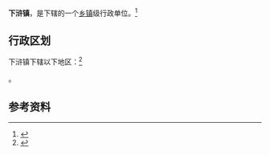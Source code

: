{{中国乡级行政区|35/09/21/105/000}}

'''下浒镇'''，是{{PRC admin/fullname|35/09/21/105/000|3}}下辖的一个[[乡镇|乡镇]]级行政单位。<ref>{{PRC admin/ref sgc|{{PRC admin/parent|35/09/21/105/000}}}}</ref>

== 行政区划 ==

下浒镇下辖以下地区：<ref>{{PRC admin/ref sgc|35/09/21/105/000}}</ref>

{{PRC admin/children|35/09/21/105/000}}。

== 参考资料 ==

{{reflist}}

{{行政区划小作品}}
{{PRC admin/navcat|35/09/21/105/000}}